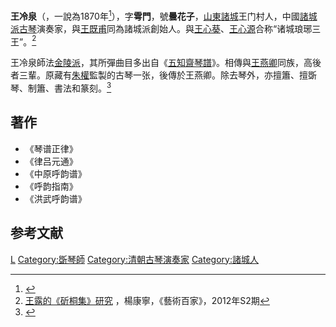 '''王冷泉'''（{{bd|1807年||1877年}}，一說為1870年<ref name=嚴>{{cite book|title=梅庵琴人傳|author=嚴曉星|year=2011|publisher=中華書局}}</ref>{{rp|10}}），字'''雩門'''，號'''曇花子'''，[[山東|山東]][[諸城|諸城]]王门村人，中國[[諸城琴派|諸城派]][[古琴|古琴]]演奏家，與[[王既甫|王既甫]]同為諸城派創始人。與[[王心葵|王心葵]]、[[王心源|王心源]]合称“诸城琅琊三王”。<ref name="藝術百家">[http://mall.cnki.net/magazine/Article/YSBJ2012S2112.htm 王露的《斫桐集》研究] {{Wayback|url=http://mall.cnki.net/magazine/Article/YSBJ2012S2112.htm |date=20140719182437 }}，楊康寧，《藝術百家》，2012年S2期</ref>

王冷泉師法[[金陵琴派|金陵派]]，其所彈曲目多出自《[[五知齋琴譜|五知齋琴譜]]》。相傳與[[王燕卿|王燕卿]]同族，高後者三輩。原藏有[[朱權|朱權]]監製的古琴一张，後傳於王燕卿。除去琴外，亦擅簫、擅斲琴、制簫、書法和篆刻。<ref>{{Cite web|url=http://wfwb.wfnews.com.cn/content/20120212/Articel20002EL.htm|title=王既甫王冷泉创诸城派|accessdate=2014-07-17|work=|publisher=濰坊晚報|date=2012-02-12|archive-date=2014-07-26|archive-url=https://web.archive.org/web/20140726075456/http://wfwb.wfnews.com.cn/content/20120212/Articel20002EL.htm|dead-url=no}}</ref>

==著作==

*《琴谱正律》
*《律吕元通》
*《中原呼韵谱》
*《呼韵指南》
*《洪武呼韵谱》
== 参考文献 ==
{{reflist}}

[[Category:王姓|L]]
[[Category:斲琴師|Category:斲琴師]]
[[Category:清朝古琴演奏家|Category:清朝古琴演奏家]]
[[Category:諸城人|Category:諸城人]]